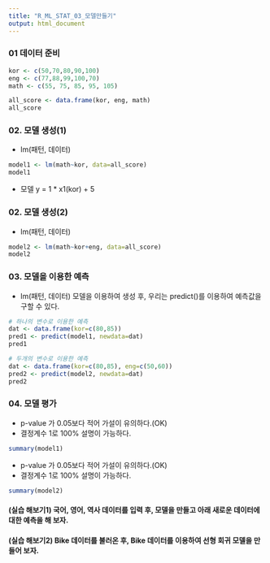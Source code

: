 ```yaml
---
title: "R_ML_STAT_03_모델만들기"
output: html_document
---
```


### 01 데이터 준비 
```r
kor <- c(50,70,80,90,100)
eng <- c(77,88,99,100,70)
math <- c(55, 75, 85, 95, 105)
```


```r
all_score <- data.frame(kor, eng, math)
all_score
```

### 02. 모델 생성(1)
* lm(패턴, 데이터)
```r
model1 <- lm(math~kor, data=all_score)
model1
```

* 모델 y = 1 * x1(kor) + 5


### 02. 모델 생성(2)
* lm(패턴, 데이터)
```r
model2 <- lm(math~kor+eng, data=all_score)
model2
```

### 03. 모델을 이용한 예측
* lm(패턴, 데이터) 모델을 이용하여 생성 후, 우리는 predict()를 이용하여 예측값을 구할 수 있다.
```r
# 하나의 변수로 이용한 예측
dat <- data.frame(kor=c(80,85))
pred1 <- predict(model1, newdata=dat)
pred1

# 두개의 변수로 이용한 예측
dat <- data.frame(kor=c(80,85), eng=c(50,60))
pred2 <- predict(model2, newdata=dat)
pred2

```

### 04. 모델 평가
* p-value 가 0.05보다 적어 가설이 유의하다.(OK)
* 결정계수 1로 100% 설명이 가능하다. 
```r
summary(model1)
```

* p-value 가 0.05보다 적어 가설이 유의하다.(OK)
* 결정계수 1로 100% 설명이 가능하다.
```r
summary(model2)
```

#### (실습 해보기1) 국어, 영어, 역사 데이터를 입력 후, 모델을 만들고 아래 새로운 데이터에 대한 예측을 해 보자.

#### (실습 해보기2) Bike 데이터를 불러온 후, Bike 데이터를 이용하여 선형 회귀 모델을 만들어 보자.

